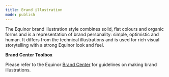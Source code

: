 ```yaml
---
title: Brand illustration
mode: publish
---
```


The Equinor brand illustration style combines solid, flat colours and organic forms and is a representation of brand personality: simple, optimistic and human. It differs from the technical illustrations and is used for rich visual storytelling with a strong Equinor look and feel. 


**Brand Center Toolbox**

Please refer to the Equinor [Brand Center](https://communicationtoolbox.equinor.com/brandcenter/en/equinorbc/component/default/10456 "Brand Center Toolbox Guidelines") for guidelines on making brand illustrations. 
